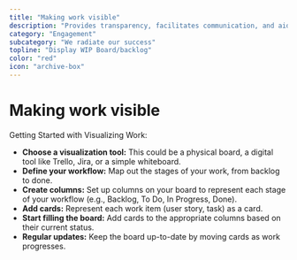 ```yaml
---
title: "Making work visible"
description: "Provides transparency, facilitates communication, and aids in decision-making"
category: "Engagement"
subcategory: "We radiate our success"
topline: "Display WIP Board/backlog"
color: "red"
icon: "archive-box"
---
```



# Making work visible

Getting Started with Visualizing Work:

- **Choose a visualization tool:** This could be a physical board, a digital tool like Trello, Jira, or a simple whiteboard.
- **Define your workflow:** Map out the stages of your work, from backlog to done.
- **Create columns:** Set up columns on your board to represent each stage of your workflow (e.g., Backlog, To Do, In Progress, Done).
- **Add cards:** Represent each work item (user story, task) as a card.
- **Start filling the board:** Add cards to the appropriate columns based on their current status.
- **Regular updates:** Keep the board up-to-date by moving cards as work progresses.
